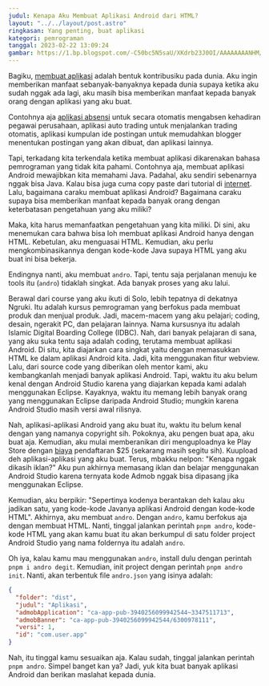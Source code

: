 ```yaml
---
judul: Kenapa Aku Membuat Aplikasi Android dari HTML?
layout: "../../layout/post.astro"
ringkasan: Yang penting, buat aplikasi
kategori: pemrograman
tanggal: 2023-02-22 13:09:24
gambar: https://1.bp.blogspot.com/-C50bc5N5saU/XKdrb23J0OI/AAAAAAAANHM/odRl1pJUo8srOUSHlNtSbIfGvnfY-cnoQCLcBGAs/s320/shinjirarenai.jpeg
---
```


Bagiku, [membuat aplikasi](/post/biaya-jasa) adalah bentuk kontribusiku pada dunia. Aku ingin memberikan manfaat sebanyak-banyaknya kepada dunia supaya ketika aku sudah nggak ada lagi, aku masih bisa memberikan manfaat kepada banyak orang dengan aplikasi yang aku buat.

Contohnya aja [aplikasi absensi](https://www.silvanadevinta.com/2022/12/aplikasi-absensi-gajihub-antiribet.html) untuk secara otomatis mengabsen kehadiran pegawai perusahaan, aplikasi auto trading untuk menjalankan trading otomatis, aplikasi kumpulan ide postingan untuk memudahkan blogger menentukan postingan yang akan dibuat, dan aplikasi lainnya.

Tapi, terkadang kita terkendala ketika membuat aplikasi dikarenakan bahasa pemrograman yang tidak kita pahami. Contohnya aja, membuat aplikasi Android mewajibkan kita memahami Java. Padahal, aku sendiri sebenarnya nggak bisa Java. Kalau bisa juga cuma copy paste dari tutorial di [internet](/post/cepat-kaya-dari-online). Lalu, bagaimana caraku membuat aplikasi Android? Bagaimana caraku supaya bisa memberikan manfaat kepada banyak orang dengan keterbatasan pengetahuan yang aku miliki?

Maka, kita harus memanfaatkan pengetahuan yang kita miliki. Di sini, aku menemukan cara bahwa bisa loh membuat aplikasi Android hanya dengan HTML. Kebetulan, aku menguasai HTML. Kemudian, aku perlu mengkombinasikannya dengan kode-kode Java supaya HTML yang aku buat ini bisa bekerja.

Endingnya nanti, aku membuat `andro`. Tapi, tentu saja perjalanan menuju ke tools itu (`andro`) tidaklah singkat. Ada banyak proses yang aku lalui.

Berawal dari course yang aku ikuti di Solo, lebih tepatnya di dekatnya Ngruki. Itu adalah kursus pemrograman yang berfokus pada membuat produk dan menjual produk. Jadi, macem-macem yang aku pelajari; coding, desain, ngerakit PC, dan pelajaran lainnya. Nama kursusnya itu adalah Islamic Digital Boarding College (IDBC). Nah, dari banyak pelajaran di sana, yang aku suka tentu saja adalah coding, terutama membuat aplikasi Android. Di situ, kita diajarkan cara singkat yaitu dengan memasukkan HTML ke dalam aplikasi Android kita. Jadi, kita menggunakan fitur webview. Lalu, dari source code yang diberikan oleh mentor kami, aku kembangkanlah menjadi banyak aplikasi Android. Tapi, waktu itu aku belum kenal dengan Android Studio karena yang diajarkan kepada kami adalah menggunakan Eclipse. Kayaknya, waktu itu memang lebih banyak orang yang menggunakan Eclipse daripada Android Studio; mungkin karena Android Studio masih versi awal rilisnya.

Nah, aplikasi-aplikasi Android yang aku buat itu, waktu itu belum kenal dengan yang namanya copyright sih. Pokoknya, aku pengen buat apa, aku buat aja. Kemudian, aku mulai memberanikan diri menguploadnya ke Play Store dengan [biaya](/post/biaya-transaksi-crypto) pendaftaran $25 (sekarang masih segitu sih). Kuupload deh aplikasi-aplikasi yang aku buat. Terus, mbakku nelpon: "Kenapa nggak dikasih iklan?" Aku pun akhirnya memasang iklan dan belajar menggunakan Android Studio karena ternyata kode Admob nggak bisa dipasang jika menggunakan Eclipse.

Kemudian, aku berpikir: "Sepertinya kodenya berantakan deh kalau aku jadikan satu, yang kode-kode Javanya aplikasi Android dengan kode-kode HTML". Akhirnya, aku membuat `andro`. Dengan `andro`, kamu berfokus aja dengan membuat HTML. Nanti, tinggal jalankan perintah `pnpm andro`, kode-kode HTML yang akan kamu buat itu akan berkumpul di satu folder project Android Studio yang nama foldernya itu adalah `andro`.

Oh iya, kalau kamu mau menggunakan `andro`, install dulu dengan perintah `pnpm i andro degit`. Kemudian, init project dengan perintah `pnpm andro init`. Nanti, akan terbentuk file `andro.json` yang isinya adalah:

```json
{
  "folder": "dist",
  "judul": "Aplikasi",
  "admobApplication": "ca-app-pub-3940256099942544~3347511713",
  "admobBanner": "ca-app-pub-3940256099942544/6300978111",
  "versi": 1,
  "id": "com.user.app"
}
```

Nah, itu tinggal kamu sesuaikan aja. Kalau sudah, tinggal jalankan perintah `pnpm andro`. Simpel banget kan ya? Jadi, yuk kita buat banyak aplikasi Android dan berikan maslahat kepada dunia.
